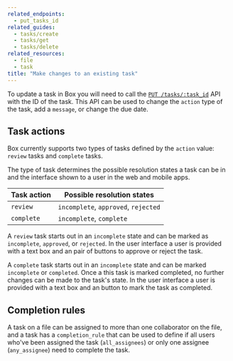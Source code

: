 ```yaml
---
related_endpoints:
  - put_tasks_id
related_guides:
  - tasks/create
  - tasks/get
  - tasks/delete
related_resources:
  - file
  - task
title: "Make changes to an existing task"
---
```

To update a task in Box you will need to call the
[`PUT /tasks/:task_id`](e://put_tasks_id) API with the ID of the task. This API
can be used to change the `action` type of the task, add a `message`, or change
the due date.

<Samples id='put_tasks_id' />

## Task actions

Box currently supports two types of tasks defined by the `action` value:
`review` tasks and `complete` tasks.

The type of task determines the possible resolution states a task can be in and
the interface shown to a user in the web and mobile apps.

| Task action | Possible resolution states           |
| ----------- | ------------------------------------ |
| `review`    | `incomplete`, `approved`, `rejected` |
| `complete`  | `incomplete`, `complete`             |

A `review` task starts out in an `incomplete` state and can be marked as
`incomplete`, `approved`, or `rejected`. In the user interface a user is
provided with a text box and an pair of buttons to approve or reject the task.

A `complete` task starts out in an `incomplete` state and can be marked
`incomplete` or `completed`. Once a this task is marked completed, no
further changes can be made to the task's state. In the user interface a user is
provided with a text box and an button to mark the task as completed.

## Completion rules

A task on a file can be assigned to more than one collaborator on the file, and
a task has a `completion_rule` that can be used to define if all users who've
been assigned the task (`all_assignees`) or only one assignee (`any_assignee`)
need to complete the task.